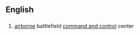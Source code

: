==English==

==={{initialism}}===
{{infl|en|initialism}}

# {{military}} [[airborne]] battlefield [[command and control]] center